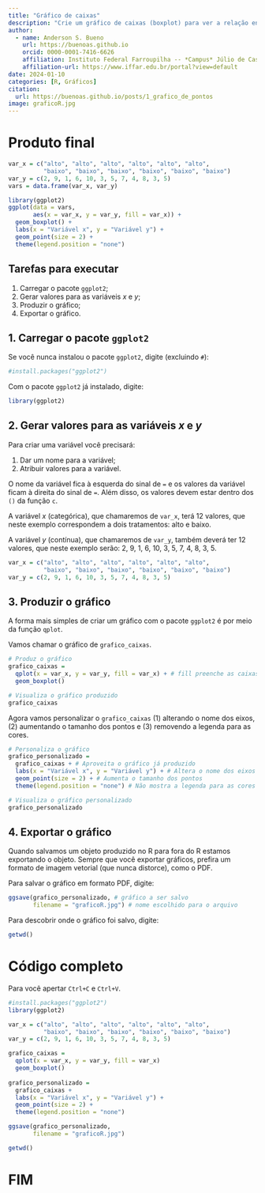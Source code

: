 ---
title: "Gráfico de caixas"
description: "Crie um gráfico de caixas (boxplot) para ver a relação entre uma variável contínua e uma variável categórica."
author:
  - name: Anderson S. Bueno
    url: https://buenoas.github.io
    orcid: 0000-0001-7416-6626
    affiliation: Instituto Federal Farroupilha -- *Campus* Júlio de Castilhos
    affiliation-url: https://www.iffar.edu.br/portal?view=default
date: 2024-01-10
categories: [R, Gráficos]
citation: 
  url: https://buenoas.github.io/posts/1_grafico_de_pontos
image: graficoR.jpg
---

# Produto final

```{r, eval = TRUE, echo = FALSE, tidy = TRUE}
var_x = c("alto", "alto", "alto", "alto", "alto", "alto",
          "baixo", "baixo", "baixo", "baixo", "baixo", "baixo")
var_y = c(2, 9, 1, 6, 10, 3, 5, 7, 4, 8, 3, 5)
vars = data.frame(var_x, var_y)

library(ggplot2)
ggplot(data = vars,
       aes(x = var_x, y = var_y, fill = var_x)) +
  geom_boxplot() +
  labs(x = "Variável x", y = "Variável y") +
  geom_point(size = 2) +
  theme(legend.position = "none")
```

## Tarefas para executar

1.  Carregar o pacote `ggplot2`;
2.  Gerar valores para as variáveis *x* e *y*;
3.  Produzir o gráfico;
4.  Exportar o gráfico.

## 1. Carregar o pacote `ggplot2`

Se você nunca instalou o pacote `ggplot2`, digite (excluindo `#`):

```{r, echo = TRUE, tidy = TRUE}
#install.packages("ggplot2")
```

Com o pacote `ggplot2` já instalado, digite:

```{r, echo = TRUE, tidy = TRUE}
library(ggplot2)
```

## 2. Gerar valores para as variáveis *x* e *y*

Para criar uma variável você precisará:

1.  Dar um nome para a variável;
2.  Atribuir valores para a variável.

O nome da variável fica à esquerda do sinal de `=` e os valores da variável ficam à direita do sinal de `=`. Além disso, os valores devem estar dentro dos `()` da função `c`.

A variável *x* (categórica), que chamaremos de `var_x`, terá 12 valores, que neste exemplo correspondem a dois tratamentos: alto e baixo.

A variável *y* (contínua), que chamaremos de `var_y`, também deverá ter 12 valores, que neste exemplo serão: 2, 9, 1, 6, 10, 3, 5, 7, 4, 8, 3, 5.

```{r, echo = TRUE, tidy = TRUE}
var_x = c("alto", "alto", "alto", "alto", "alto", "alto",
          "baixo", "baixo", "baixo", "baixo", "baixo", "baixo")
var_y = c(2, 9, 1, 6, 10, 3, 5, 7, 4, 8, 3, 5)
```

## 3. Produzir o gráfico

A forma mais simples de criar um gráfico com o pacote `ggplot2` é por meio da função `qplot`.

Vamos chamar o gráfico de `grafico_caixas`.

```{r, echo = TRUE, tidy = TRUE}
# Produz o gráfico
grafico_caixas =
  qplot(x = var_x, y = var_y, fill = var_x) + # fill preenche as caixas com cores
  geom_boxplot()

# Visualiza o gráfico produzido
grafico_caixas
```

Agora vamos personalizar o `grafico_caixas` (1) alterando o nome dos eixos, (2) aumentando o tamanho dos pontos e (3) removendo a legenda para as cores.

```{r, echo = TRUE, tidy = TRUE}
# Personaliza o gráfico
grafico_personalizado = 
  grafico_caixas + # Aproveita o gráfico já produzido
  labs(x = "Variável x", y = "Variável y") + # Altera o nome dos eixos x e y
  geom_point(size = 2) + # Aumenta o tamanho dos pontos
  theme(legend.position = "none") # Não mostra a legenda para as cores

# Visualiza o gráfico personalizado
grafico_personalizado
```

## 4. Exportar o gráfico

Quando salvamos um objeto produzido no R para fora do R estamos exportando o objeto. Sempre que você exportar gráficos, prefira um formato de imagem vetorial (que nunca distorce), como o PDF.

Para salvar o gráfico em formato PDF, digite:

```{r, echo = TRUE, tidy = TRUE}
ggsave(grafico_personalizado, # gráfico a ser salvo
       filename = "graficoR.jpg") # nome escolhido para o arquivo
```

Para descobrir onde o gráfico foi salvo, digite:

```{r, echo = TRUE, results = "hide"}
getwd()
```

# Código completo

Para você apertar `Ctrl+C` e `Ctrl+V`.

```{r, eval = FALSE, echo = TRUE, tidy = TRUE}
#install.packages("ggplot2")
library(ggplot2)

var_x = c("alto", "alto", "alto", "alto", "alto", "alto",
          "baixo", "baixo", "baixo", "baixo", "baixo", "baixo")
var_y = c(2, 9, 1, 6, 10, 3, 5, 7, 4, 8, 3, 5)

grafico_caixas =
  qplot(x = var_x, y = var_y, fill = var_x)
  geom_boxplot()
  
grafico_personalizado = 
  grafico_caixas +
  labs(x = "Variável x", y = "Variável y") +
  geom_point(size = 2) +
  theme(legend.position = "none")

ggsave(grafico_personalizado,
       filename = "graficoR.jpg")

getwd()
```

# FIM
